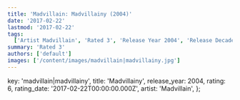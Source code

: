 ```yaml
---
title: 'Madvillain: Madvillainy (2004)'
date: '2017-02-22'
lastmod: '2017-02-22'
tags:
  ['Artist Madvillain', 'Rated 3', 'Release Year 2004', 'Release Decade 2000']
summary: 'Rated 3'
authors: ['default']
images: ['/content/images/madvillain|madvillainy.jpg']
---
```


  key: 'madvillain|madvillainy',
  title: 'Madvillainy',
  release_year: 2004,
  rating: 6,
  rating_date: '2017-02-22T00:00:00.000Z',
  artist: 'Madvillain',
};

<MusicRating data={data} />
